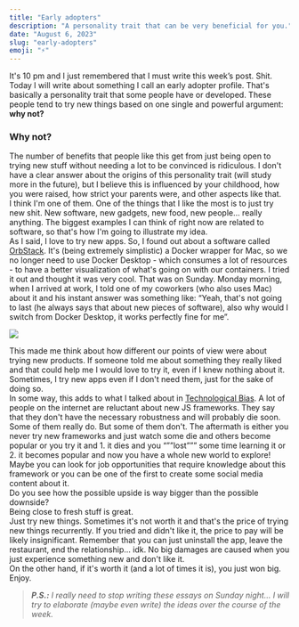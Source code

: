 ```yaml
---
title: "Early adopters"
description: "A personality trait that can be very beneficial for you."
date: "August 6, 2023"
slug: "early-adopters"
emoji: "⚡"
---
```


It's 10 pm and I just remembered that I must write this week’s post. Shit.
<br/>
Today I will write about something I call an early adopter profile. That's basically a personality trait that some people have or developed. These people tend to try new things based on one single and powerful argument: **why not?** 

### Why not?

The number of benefits that people like this get from just being open to trying new stuff without needing a lot to be convinced is ridiculous. I don't have a clear answer about the origins of this personality trait (will study more in the future), but I believe this is influenced by your childhood, how you were raised, how strict your parents were, and other aspects like that. 
<br/>
I think I'm one of them. One of the things that I like the most is to just try new shit. New software, new gadgets, new food, new people… really anything. The biggest examples I can think of right now are related to software, so that's how I'm going to illustrate my idea. 
<br/>
As I said, I love to try new apps. So, I found out about a software called [OrbStack](https://orbstack.dev/). It's (being extremely simplistic) a Docker wrapper for Mac, so we no longer need to use Docker Desktop - which consumes a lot of resources - to have a better visualization of what's going on with our containers. I tried it out and thought it was very cool. That was on Sunday. Monday morning, when I arrived at work, I told one of my coworkers (who also uses Mac) about it and his instant answer was something like: “Yeah, that's not going to last (he always says that about new pieces of software), also why would I switch from Docker Desktop, it works perfectly fine for me”.

![](/images/orbstack.jpeg)

This made me think about how different our points of view were about trying new products. If someone told me about something they really liked and that could help me I would love to try it, even if I knew nothing about it. Sometimes, I try new apps even if I don't need them, just for the sake of doing so. 
<br/>
In some way, this adds to what I talked about in [Technological Bias](https://www.gustavofior.com/blog/post/tech-bias). A lot of people on the internet are reluctant about new JS frameworks. They say that they don't have the necessary robustness and will probably die soon. Some of them really do. But some of them don't. The aftermath is either you never try new frameworks and just watch some die and others become popular or you try it and 1. it dies and you “””lost””” some time learning it or 2. it becomes popular and now you have a whole new world to explore! Maybe you can look for job opportunities that require knowledge about this framework or you can be one of the first to create some social media content about it. 
<br/>
Do you see how the possible upside is way bigger than the possible downside?
<br/>
Being close to fresh stuff is great.
<br/>
Just try new things. Sometimes it's not worth it and that's the price of trying new things recurrently. If you tried and didn't like it, the price to pay will be likely insignificant. Remember that you can just uninstall the app, leave the restaurant, end the relationship… idk. No big damages are caused when you just experience something new and don't like it.
<br/>
On the other hand, if it's worth it (and a lot of times it is), you just won big. Enjoy. 
<br/>
>***P.S.:**  I really need to stop writing these essays on Sunday night… I will try to elaborate (maybe even write) the ideas over the course of the week.*